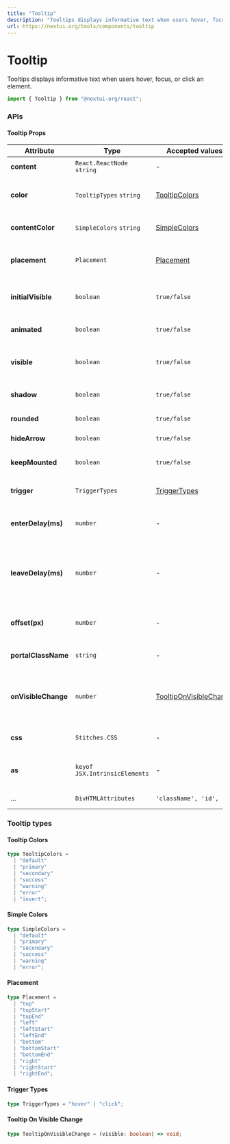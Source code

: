 ```yaml
---
title: "Tooltip"
description: "Tooltips displays informative text when users hover, focus, or click an element."
url: https://nextui.org/tools/components/tooltip
---
```


# Tooltip

Tooltips displays informative text when users hover, focus, or click an element.

```jsx
import { Tooltip } from "@nextui-org/react";
```

<CarbonAd />

<Spacer y={2} />

<Playground
  title="Default"
  desc="The default `Tooltip` has the background color."
  files={tooltipContent.default_tooltip}
/>

<Playground
  title="Rounded"
  desc="You can completely round the `Tooltip` corners with the `rounded` property."
  files={tooltipContent.rounded}
/>

<Playground
  title="Colors"
  desc="You can change the color of the `Tooltip` with the property color."
  files={tooltipContent.color}
/>

<Playground
  title="Text Colors"
  desc="You can change the `Tooltip` text color with `contentColor` prop"
  files={tooltipContent.textColor}
/>

<Playground
  title="Trigger"
  desc="You can control the way to trigger the `Tooltip` wheater `hover` or `click` using the `trigger` property."
  files={tooltipContent.trigger}
/>

<Playground
  title="Placements"
  desc="Change the placement of the tooltip with the `placement` prop"
  files={tooltipContent.placement}
/>

<Playground
  title="Not Arrow"
  desc="In some cases you may need to remove the arrow from the tooltip for this case you can use the `hideArrow` property"
  files={tooltipContent.noArrow}
/>

<Playground
  title="Custom Content"
  desc="You can customize the `Tooltip` content."
  files={tooltipContent.customContent}
/>

<Spacer y={3} />

### APIs

<Spacer y={2} />

#### Tooltip Props

| Attribute           | Type                          | Accepted values                                      | Description                                                 | Default   |
| ------------------- | ----------------------------- | ---------------------------------------------------- | ----------------------------------------------------------- | --------- |
| **content**         | `React.ReactNode` `string`    | -                                                    | Tooltip content                                             | -         |
| **color**           | `TooltipTypes` `string`       | [TooltipColors](#tooltip-colors)                     | Change tooltip background color                             | `default` |
| **contentColor**    | `SimpleColors` `string`       | [SimpleColors](#simple-colors)                       | Checkbox tooltip text color                                 | `default` |
| **placement**       | `Placement`                   | [Placement](#placement)                              | Tooltip placement relative to the target                    | `top`     |
| **initialVisible**  | `boolean`                     | `true/false`                                         | Determine if the tooltip is visible on initial              | `false`   |
| **animated**        | `boolean`                     | `true/false`                                         | Display tooltip animations                                  | `true`    |
| **visible**         | `boolean`                     | `true/false`                                         | Force if the tooltip is visible or not                      | -         |
| **shadow**          | `boolean`                     | `true/false`                                         | Display shadow effect                                       | `false`   |
| **rounded**         | `boolean`                     | `true/false`                                         | Rounded tooltip                                             | `false`   |
| **hideArrow**       | `boolean`                     | `true/false`                                         | Hide tooltip arrow icon                                     | -         |
| **keepMounted**     | `boolean`                     | `true/false`                                         | Keep tooltip mounted on the DOM                             | `false`   |
| **trigger**         | `TriggerTypes`                | [TriggerTypes](#trigger-types)                       | Tooltip trigger mode                                        | `hover`   |
| **enterDelay(ms)**  | `number`                      | -                                                    | Delay before tooltip is shown                               | `0`       |
| **leaveDelay(ms)**  | `number`                      | -                                                    | Delay before tooltip is hidden (only works in 'hover' mode) | `0`       |
| **offset(px)**      | `number`                      | -                                                    | Distance between tooltip and target                         | `12`      |
| **portalClassName** | `string`                      | -                                                    | Tooltip box content className                               | -         |
| **onVisibleChange** | `number`                      | [TooltipOnVisibleChange](#tooltip-on-visible-change) | Callback when tooltip visibility has changed                | -         |
| **css**             | `Stitches.CSS`                | -                                                    | Override Default CSS style                                  | -         |
| **as**              | `keyof JSX.IntrinsicElements` | -                                                    | Changes which tag component outputs                         | `div`     |
| ...                 | `DivHTMLAttributes`           | `'className', 'id', ...`                             | Native div props                                            | -         |

<Spacer y={2} />

### Tooltip types

<Spacer y={1} />

#### Tooltip Colors

```ts
type TooltipColors =
  | "default"
  | "primary"
  | "secondary"
  | "success"
  | "warning"
  | "error"
  | "invert";
```

#### Simple Colors

```ts
type SimpleColors =
  | "default"
  | "primary"
  | "secondary"
  | "success"
  | "warning"
  | "error";
```

#### Placement

```ts
type Placement =
  | "top"
  | "topStart"
  | "topEnd"
  | "left"
  | "leftStart"
  | "leftEnd"
  | "bottom"
  | "bottomStart"
  | "bottomEnd"
  | "right"
  | "rightStart"
  | "rightEnd";
```

#### Trigger Types

```ts
type TriggerTypes = "hover" | "click";
```

#### Tooltip On Visible Change

```ts
type TooltipOnVisibleChange = (visible: boolean) => void;
```
